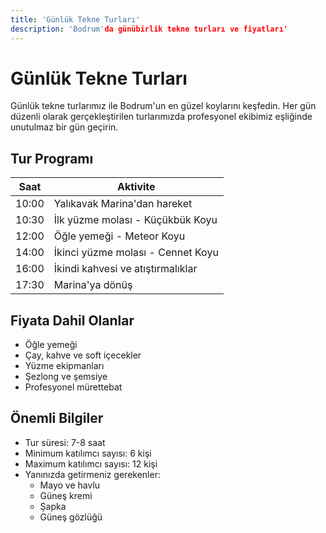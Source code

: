 ```yaml
---
title: 'Günlük Tekne Turları'
description: 'Bodrum'da günübirlik tekne turları ve fiyatları'
---
```


# Günlük Tekne Turları

Günlük tekne turlarımız ile Bodrum'un en güzel koylarını keşfedin. Her gün düzenli olarak gerçekleştirilen turlarımızda profesyonel ekibimiz eşliğinde unutulmaz bir gün geçirin.

## Tur Programı

| Saat | Aktivite |
|------|----------|
| 10:00 | Yalıkavak Marina'dan hareket |
| 10:30 | İlk yüzme molası - Küçükbük Koyu |
| 12:00 | Öğle yemeği - Meteor Koyu |
| 14:00 | İkinci yüzme molası - Cennet Koyu |
| 16:00 | İkindi kahvesi ve atıştırmalıklar |
| 17:30 | Marina'ya dönüş |

## Fiyata Dahil Olanlar

- Öğle yemeği
- Çay, kahve ve soft içecekler
- Yüzme ekipmanları
- Şezlong ve şemsiye
- Profesyonel mürettebat

## Önemli Bilgiler

- Tur süresi: 7-8 saat
- Minimum katılımcı sayısı: 6 kişi
- Maximum katılımcı sayısı: 12 kişi
- Yanınızda getirmeniz gerekenler:
  - Mayo ve havlu
  - Güneş kremi
  - Şapka
  - Güneş gözlüğü
